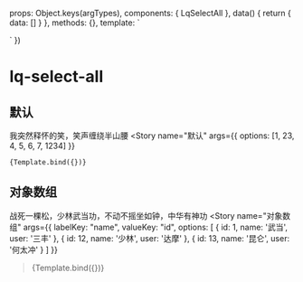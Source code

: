

<Meta title="第三方组件/多选全选" component={LqSelectAll} argTypes={{}} />

  props: Object.keys(argTypes),
  components: { LqSelectAll },
  data() {
    return {
      data: []
    }
  },
  methods: {},
  template: ` 
  <div>
    <lq-select-all v-model="data" v-bind="$props" />
  </div>
`
})

# lq-select-all

## 默认
我突然释怀的笑，笑声缠绕半山腰
<Canvas>
  <Story
    name="默认"
    args={{
      options: [1, 23, 4, 5, 6, 7, 1234]
    }}
  >
    {Template.bind({})}
  </Story>
</Canvas>

## 对象数组
战死一棵松，少林武当功，不动不摇坐如钟，中华有神功
<Canvas>
<Story
  name="对象数组"
  args={{
    labelKey: "name",
    valueKey: "id",
    options: [
      {
        id: 1,
        name: '武当',
        user: '三丰'
      },
      {
        id: 12,
        name: '少林',
        user: '达摩'
      }, 
      {
        id: 13,
        name: '昆仑',
        user: '何太冲'
      }
    ]
}}
> {Template.bind({})}
</Story>
</Canvas>

<ArgsTable story="对象数组" />

